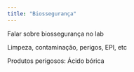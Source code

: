 ```yaml
---
title: "Biossegurança"
---
```



Falar sobre biossegurança no lab

Limpeza, contaminação, perigos, EPI, etc

Produtos perigosos: Ácido bórica